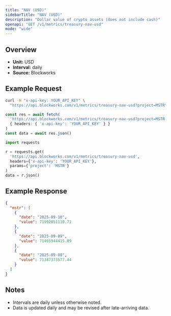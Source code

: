 ```yaml
---
title: "NAV (USD)"
sidebarTitle: "NAV (USD)"
description: "Dollar value of crypto assets (does not include cash)"
openapi: "GET /v1/metrics/treasury-nav-usd"
mode: "wide"
---
```


## Overview

- **Unit:** USD
- **Interval:** daily
- **Source:** Blockworks

## Example Request

<CodeGroup>

```bash cURL
curl -H "x-api-key: YOUR_API_KEY" \
  "https://api.blockworks.com/v1/metrics/treasury-nav-usd?project=MSTR"
```

```typescript TypeScript
const res = await fetch(
  'https://api.blockworks.com/v1/metrics/treasury-nav-usd?project=MSTR',
  { headers: { 'x-api-key': 'YOUR_API_KEY' } }
)
const data = await res.json()
```

```python Python
import requests

r = requests.get(
  'https://api.blockworks.com/v1/metrics/treasury-nav-usd',
  headers={'x-api-key': 'YOUR_API_KEY'},
  params={'project': 'MSTR'}
)
data = r.json()
```

</CodeGroup>

## Example Response

```json
{
  "mstr": [
    {
      "date": "2025-09-10",
      "value": 71992851110.71
    },
    {
      "date": "2025-09-09",
      "value": 71465944415.89
    },
    {
      "date": "2025-09-08",
      "value": 71387373577.44
    }
  ]
}
```

## Notes
- Intervals are daily unless otherwise noted.
- Data is updated daily and may be revised after late-arriving data.